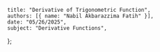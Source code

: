     title: "Derivative of Trigonometric Function",
    authors: [{ name: "Nabil Akbarazzima Fatih" }],
    date: "05/26/2025",
    subject: "Derivative Functions",
};